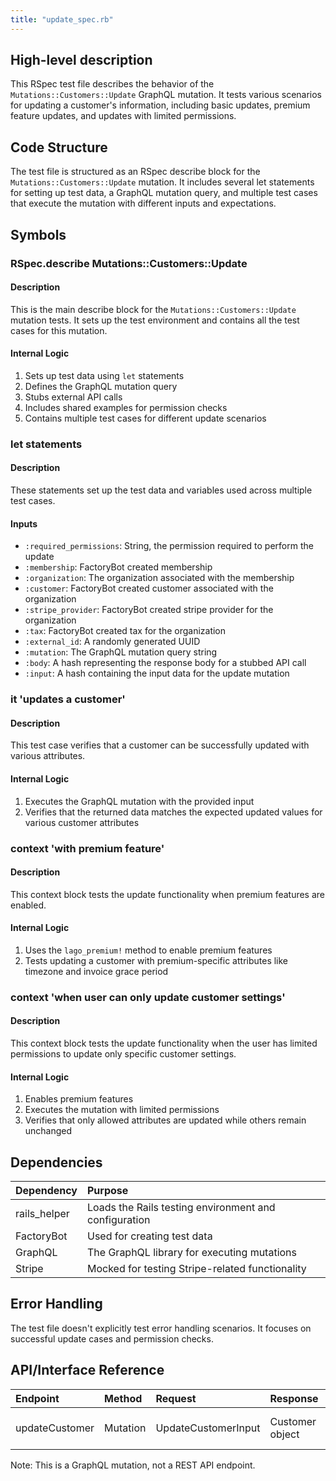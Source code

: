 ```yaml
---
title: "update_spec.rb"
---
```


## High-level description
This RSpec test file describes the behavior of the `Mutations::Customers::Update` GraphQL mutation. It tests various scenarios for updating a customer's information, including basic updates, premium feature updates, and updates with limited permissions.

## Code Structure
The test file is structured as an RSpec describe block for the `Mutations::Customers::Update` mutation. It includes several let statements for setting up test data, a GraphQL mutation query, and multiple test cases that execute the mutation with different inputs and expectations.

## Symbols

### RSpec.describe Mutations::Customers::Update
#### Description
This is the main describe block for the `Mutations::Customers::Update` mutation tests. It sets up the test environment and contains all the test cases for this mutation.

#### Internal Logic
1. Sets up test data using `let` statements
2. Defines the GraphQL mutation query
3. Stubs external API calls
4. Includes shared examples for permission checks
5. Contains multiple test cases for different update scenarios

### let statements
#### Description
These statements set up the test data and variables used across multiple test cases.

#### Inputs
- `:required_permissions`: String, the permission required to perform the update
- `:membership`: FactoryBot created membership
- `:organization`: The organization associated with the membership
- `:customer`: FactoryBot created customer associated with the organization
- `:stripe_provider`: FactoryBot created stripe provider for the organization
- `:tax`: FactoryBot created tax for the organization
- `:external_id`: A randomly generated UUID
- `:mutation`: The GraphQL mutation query string
- `:body`: A hash representing the response body for a stubbed API call
- `:input`: A hash containing the input data for the update mutation

### it 'updates a customer'
#### Description
This test case verifies that a customer can be successfully updated with various attributes.

#### Internal Logic
1. Executes the GraphQL mutation with the provided input
2. Verifies that the returned data matches the expected updated values for various customer attributes

### context 'with premium feature'
#### Description
This context block tests the update functionality when premium features are enabled.

#### Internal Logic
1. Uses the `lago_premium!` method to enable premium features
2. Tests updating a customer with premium-specific attributes like timezone and invoice grace period

### context 'when user can only update customer settings'
#### Description
This context block tests the update functionality when the user has limited permissions to update only specific customer settings.

#### Internal Logic
1. Enables premium features
2. Executes the mutation with limited permissions
3. Verifies that only allowed attributes are updated while others remain unchanged

## Dependencies
| Dependency | Purpose |
|:-----------|:--------|
| rails_helper | Loads the Rails testing environment and configuration |
| FactoryBot | Used for creating test data |
| GraphQL | The GraphQL library for executing mutations |
| Stripe | Mocked for testing Stripe-related functionality |

## Error Handling
The test file doesn't explicitly test error handling scenarios. It focuses on successful update cases and permission checks.

## API/Interface Reference
| Endpoint | Method | Request | Response | Description |
|:---------|:-------|:--------|:---------|:------------|
| updateCustomer | Mutation | UpdateCustomerInput | Customer object | Updates a customer's information |

Note: This is a GraphQL mutation, not a REST API endpoint.